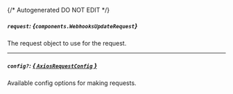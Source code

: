 {/* Autogenerated DO NOT EDIT  */}

##### `request`: *{`components.WebhooksUpdateRequest`}*
The request object to use for the request.
<Collapsible openLabel={Labels.showProperties} closeLabel={Labels.hideProperties}>
    <WebhooksUpdateRequest/>
</Collapsible>

---
##### `config?`: [*{ `AxiosRequestConfig` }*](https://axios-http.com/docs/req_config)
Available config options for making requests.



